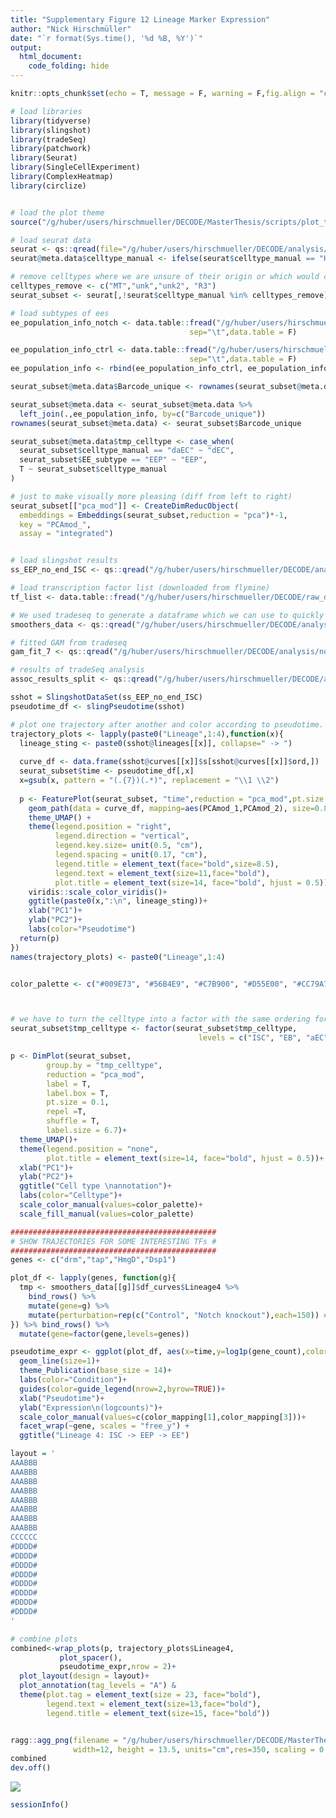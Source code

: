 ```yaml
---
title: "Supplementary Figure 12 Lineage Marker Expression"
author: "Nick Hirschmüller"
date: "`r format(Sys.time(), '%d %B, %Y')`"
output:
  html_document:
    code_folding: hide
---
```


```r
knitr::opts_chunk$set(echo = T, message = F, warning = F,fig.align = "center")
```


```r
# load libraries
library(tidyverse)
library(slingshot)
library(tradeSeq)
library(patchwork)
library(Seurat)
library(SingleCellExperiment)
library(ComplexHeatmap)
library(circlize)


# load the plot theme
source("/g/huber/users/hirschmueller/DECODE/MasterThesis/scripts/plot_theme.R")
```


```r
# load seurat data
seurat <- qs::qread(file="/g/huber/users/hirschmueller/DECODE/analysis/notch_3prime/results/integration_notch_ctrl/ctrl_notch_reference_integration.qs")
seurat@meta.data$celltype_manual <- ifelse(seurat$celltype_manual == "HSP-EB", "EB",seurat$celltype_manual)

# remove celltypes where we are unsure of their origin or which would clutter the visualization. 
celltypes_remove <- c("MT","unk","unk2", "R3")
seurat_subset <- seurat[,!seurat$celltype_manual %in% celltypes_remove]

# load subtypes of ees
ee_population_info_notch <- data.table::fread("/g/huber/users/hirschmueller/DECODE/analysis/notch_3prime/results/subclustering/EE/mdata_ee_classification.tsv",
                                        sep="\t",data.table = F)

ee_population_info_ctrl <- data.table::fread("/g/huber/users/hirschmueller/DECODE/analysis/ctrl_3prime/results/subclustering/EE/mdata_ee_classification.tsv",
                                        sep="\t",data.table = F)
ee_population_info <- rbind(ee_population_info_ctrl, ee_population_info_notch)

seurat_subset@meta.data$Barcode_unique <- rownames(seurat_subset@meta.data)

seurat_subset@meta.data <- seurat_subset@meta.data %>% 
  left_join(.,ee_population_info, by=c("Barcode_unique"))
rownames(seurat_subset@meta.data) <- seurat_subset$Barcode_unique

seurat_subset@meta.data$tmp_celltype <- case_when(
  seurat_subset$celltype_manual == "daEC" ~ "dEC",
  seurat_subset$EE_subtype == "EEP" ~ "EEP",
  T ~ seurat_subset$celltype_manual
)

# just to make visually more pleasing (diff from left to right)
seurat_subset[["pca_mod"]] <- CreateDimReducObject(
  embeddings = Embeddings(seurat_subset,reduction = "pca")*-1, 
  key = "PCAmod_",
  assay = "integrated")


# load slingshot results
ss_EEP_no_end_ISC <- qs::qread("/g/huber/users/hirschmueller/DECODE/analysis/notch_3prime/results/trajectory_inference_notch_ctrl/ss_EEP_no_end_ISC.qs")

# load transcription factor list (downloaded from flymine)
tf_list <- data.table::fread("/g/huber/users/hirschmueller/DECODE/raw_data/TF_list/flymine_results_2023-01-11T00-54-01.tsv", header = F, data.table = F)

# We used tradeseq to generate a dataframe which we can use to quickly plot pseudotimes. 
smoothers_data <- qs::qread("/g/huber/users/hirschmueller/DECODE/analysis/notch_3prime/results/trajectory_inference_notch_ctrl/plotSmoothers_data.qs")

# fitted GAM from tradeseq
gam_fit_7 <- qs::qread("/g/huber/users/hirschmueller/DECODE/analysis/notch_3prime/results/trajectory_inference_notch_ctrl/GAM_7.qs")

# results of tradeSeq analysis
assoc_results_split <- qs::qread("/g/huber/users/hirschmueller/DECODE/analysis/notch_3prime/results/trajectory_inference_notch_ctrl/assoc_results_7.qs")
```


```r
sshot = SlingshotDataSet(ss_EEP_no_end_ISC)
pseudotime_df <- slingPseudotime(sshot)

# plot one trajectory after another and color according to pseudotime.
trajectory_plots <- lapply(paste0("Lineage",1:4),function(x){
  lineage_sting <- paste0(sshot@lineages[[x]], collapse=" -> ")
  
  curve_df <- data.frame(sshot@curves[[x]]$s[sshot@curves[[x]]$ord,])
  seurat_subset$time <- pseudotime_df[,x]
  x=gsub(x, pattern = "(.{7})(.*)", replacement = "\\1 \\2")
  
  p <- FeaturePlot(seurat_subset, "time",reduction = "pca_mod",pt.size = 0.1)+
    geom_path(data = curve_df, mapping=aes(PCAmod_1,PCAmod_2), size=0.8)+
    theme_UMAP() +
    theme(legend.position = "right",
          legend.direction = "vertical",
          legend.key.size= unit(0.5, "cm"),
          legend.spacing = unit(0.17, "cm"),
          legend.title = element_text(face="bold",size=8.5),
          legend.text = element_text(size=11,face="bold"),
          plot.title = element_text(size=14, face="bold", hjust = 0.5))+
    viridis::scale_color_viridis()+
    ggtitle(paste0(x,":\n", lineage_sting))+
    xlab("PC1")+
    ylab("PC2")+
    labs(color="Pseudotime")
  return(p)
})
names(trajectory_plots) <- paste0("Lineage",1:4)


color_palette <- c("#009E73", "#56B4E9", "#C7B900", "#D55E00", "#CC79A7", "#8EBD59", "#A377C8", "#EB6864")



# we have to turn the celltype into a factor with the same ordering for both ctrl and notch.
seurat_subset$tmp_celltype <- factor(seurat_subset$tmp_celltype, 
                                          levels = c("ISC", "EB", "aEC", "Copper","pEC", "EE", "EEP", "dEC"))

p <- DimPlot(seurat_subset, 
        group.by = "tmp_celltype", 
        reduction = "pca_mod",
        label = T,
        label.box = T,
        pt.size = 0.1,
        repel =T,
        shuffle = T,
        label.size = 6.7)+
  theme_UMAP()+
  theme(legend.position = "none",
        plot.title = element_text(size=14, face="bold", hjust = 0.5))+
  xlab("PC1")+
  ylab("PC2")+
  ggtitle("Cell type \nannotation")+
  labs(color="Celltype")+
  scale_color_manual(values=color_palette)+
  scale_fill_manual(values=color_palette)

```



```r
##############################################
# SHOW TRAJECTORIES FOR SOME INTERESTING TFs #
##############################################
genes <- c("drm","tap","HmgD","Dsp1")

plot_df <- lapply(genes, function(g){
  tmp <- smoothers_data[[g]]$df_curves$Lineage4 %>% 
    bind_rows() %>% 
    mutate(gene=g) %>% 
    mutate(perturbation=rep(c("Control", "Notch knockout"),each=150)) # we know first 150 are ctrl and next are notch. Is hardcoded... also possible to extract based on information in the lineage string but more difficult
}) %>% bind_rows() %>% 
  mutate(gene=factor(gene,levels=genes))

pseudotime_expr <- ggplot(plot_df, aes(x=time,y=log1p(gene_count),color=perturbation))+
  geom_line(size=1)+
  theme_Publication(base_size = 14)+
  labs(color="Condition")+
  guides(color=guide_legend(nrow=2,byrow=TRUE))+
  xlab("Pseudotime")+ 
  ylab("Expression\n(logcounts)")+
  scale_color_manual(values=c(color_mapping[1],color_mapping[3]))+
  facet_wrap(~gene, scales = "free_y") +
  ggtitle("Lineage 4: ISC -> EEP -> EE")

```

```r
layout = '
AAABBB
AAABBB
AAABBB
AAABBB
AAABBB
AAABBB
AAABBB
AAABBB
CCCCCC
#DDDD#
#DDDD#
#DDDD#
#DDDD#
#DDDD#
#DDDD#
#DDDD#
#DDDD#
'

# combine plots
combined<-wrap_plots(p, trajectory_plots$Lineage4, 
           plot_spacer(),
           pseudotime_expr,nrow = 2)+
  plot_layout(design = layout)+
  plot_annotation(tag_levels = "A") & 
  theme(plot.tag = element_text(size = 23, face="bold"),
        legend.text = element_text(size=13,face="bold"),
        legend.title = element_text(size=15, face="bold"))


ragg::agg_png(filename = "/g/huber/users/hirschmueller/DECODE/MasterThesis/plots/Sup_fig13_pseudotime_expression.png",
              width=12, height = 13.5, units="cm",res=350, scaling = 0.4)
combined
dev.off()


``` 

![](/g/huber/users/hirschmueller/DECODE/MasterThesis/plots/Sup_fig13_pseudotime_expression.png)

```r
sessionInfo()
```







